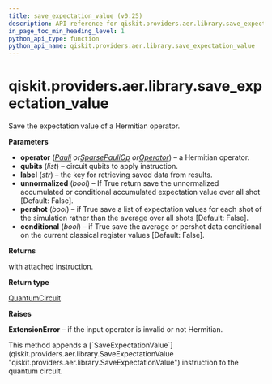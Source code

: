```yaml
---
title: save_expectation_value (v0.25)
description: API reference for qiskit.providers.aer.library.save_expectation_value in qiskit v0.25
in_page_toc_min_heading_level: 1
python_api_type: function
python_api_name: qiskit.providers.aer.library.save_expectation_value
---
```


<span id="qiskit-providers-aer-library-save-expectation-value" />

# qiskit.providers.aer.library.save\_expectation\_value

<Function id="qiskit.providers.aer.library.save_expectation_value" isDedicatedPage={true} github="https://github.com/qiskit/qiskit-aer/tree/stable/0.8/qiskit/providers/aer/library/save_instructions/save_expectation_value.py" signature="save_expectation_value(self, operator, qubits, label='expectation_value', unnormalized=False, pershot=False, conditional=False)">
  Save the expectation value of a Hermitian operator.

  **Parameters**

  *   **operator** ([*Pauli*](qiskit.quantum_info.Pauli "qiskit.quantum_info.Pauli")  *or*[*SparsePauliOp*](qiskit.quantum_info.SparsePauliOp "qiskit.quantum_info.SparsePauliOp")  *or*[*Operator*](qiskit.quantum_info.Operator "qiskit.quantum_info.Operator")) – a Hermitian operator.
  *   **qubits** (*list*) – circuit qubits to apply instruction.
  *   **label** (*str*) – the key for retrieving saved data from results.
  *   **unnormalized** (*bool*) – If True return save the unnormalized accumulated or conditional accumulated expectation value over all shot \[Default: False].
  *   **pershot** (*bool*) – if True save a list of expectation values for each shot of the simulation rather than the average over all shots \[Default: False].
  *   **conditional** (*bool*) – if True save the average or pershot data conditional on the current classical register values \[Default: False].

  **Returns**

  with attached instruction.

  **Return type**

  [QuantumCircuit](qiskit.circuit.QuantumCircuit "qiskit.circuit.QuantumCircuit")

  **Raises**

  **ExtensionError** – if the input operator is invalid or not Hermitian.

  <Admonition title="Note" type="note">
    This method appends a [`SaveExpectationValue`](qiskit.providers.aer.library.SaveExpectationValue "qiskit.providers.aer.library.SaveExpectationValue") instruction to the quantum circuit.
  </Admonition>
</Function>

